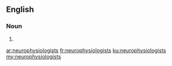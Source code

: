 ==English==

===Noun===
{{head|en|plural}}

# {{plural of|neurophysiologist|lang=en|nocat=1}}

[[ar:neurophysiologists]]
[[fr:neurophysiologists]]
[[ku:neurophysiologists]]
[[my:neurophysiologists]]